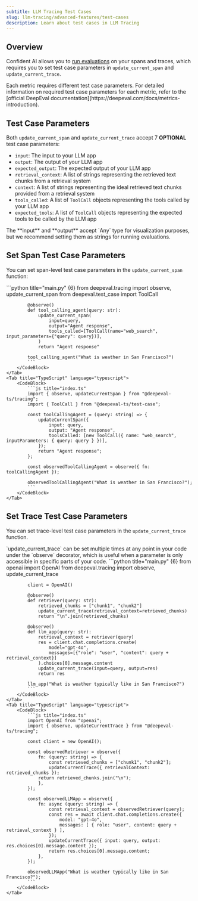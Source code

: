 ```yaml
---
subtitle: LLM Tracing Test Cases
slug: llm-tracing/advanced-features/test-cases
description: Learn about test cases in LLM Tracing
---
```


## Overview

Confident AI allows you to [run evaluations](/docs/llm-tracing/evaluations#online-evals-for-traces) on your spans and traces, which requires you to set test case parameters in `update_current_span` and `update_current_trace`.

<Note>
Each metric requires different test case parameters. For detailed information on required test case parameters for each metric, refer to the [official DeepEval documentation](https://deepeval.com/docs/metrics-introduction).
</Note>

## Test Case Parameters

Both `update_current_span` and `update_current_trace` accept 7 **OPTIONAL** test case parameters:

- `input`: The input to your LLM app
- `output`: The output of your LLM app
- `expected_output`: The expected output of your LLM app
- `retrieval_context`: A list of strings representing the retrieved text chunks from a retrieval system
- `context`: A list of strings representing the ideal retrieved text chunks provided from a retrieval system
- `tools_called`: A list of `ToolCall` objects representing the tools called by your LLM app
- `expected_tools`: A list of `ToolCall` objects representing the expected tools to be called by the LLM app

<Tip>
The **input** and **output** accept `Any` type for visualization purposes, but we recommend setting them as strings for running evaluations.
</Tip>

## Set Span Test Case Parameters

You can set span-level test case parameters in the `update_current_span` function:

<Tabs>
    <Tab title="Python" language="python">
        <CodeBlock>
            ```python title="main.py" {6}
            from deepeval.tracing import observe, update_current_span
            from deepeval.test_case import ToolCall

            @observe()
            def tool_calling_agent(query: str):
                update_current_span(
                    input=query,
                    output="Agent response",
                    tools_called=[ToolCall(name="web_search", input_parameters={"query": query})],
                )
                return "Agent response"

            tool_calling_agent("What is weather in San Francisco?")
            ```
        </CodeBlock>
    </Tab>
    <Tab title="TypeScript" language="typescript">
        <CodeBlock>
            ```js title="index.ts"
            import { observe, updateCurrentSpan } from "@deepeval-ts/tracing";
            import { ToolCall } from "@deepeval-ts/test-case";

            const toolCallingAgent = (query: string) => {
                updateCurrentSpan({
                    input: query,
                    output: "Agent response",
                    toolsCalled: [new ToolCall({ name: "web_search", inputParameters: { query: query } })],
                });
                return "Agent response";
            };

            const observedToolCallingAgent = observe({ fn: toolCallingAgent });

            observedToolCallingAgent("What is weather in San Francisco?");
            ```
        </CodeBlock>
    </Tab>

</Tabs>

## Set Trace Test Case Parameters

You can set trace-level test case parameters in the `update_current_trace` function.

<Info>
`update_current_trace` can be set multiple times at any point in your code under the `observe` decorator, which is useful when a parameter is only accessible in specific parts of your code.
</Info>

<Tabs>
    <Tab title="Python" language="python">
        <CodeBlock>
            ```python title="main.py" {6}
            from openai import OpenAI
            from deepeval.tracing import observe, update_current_trace

            client = OpenAI()

            @observe()
            def retriever(query: str):
                retrieved_chunks = ["chunk1", "chunk2"]
                update_current_trace(retrieval_context=retrieved_chunks)
                return "\n".join(retrieved_chunks)

            @observe()
            def llm_app(query: str):
                retrieval_context = retriever(query)
                res = client.chat.completions.create(
                    model="gpt-4o",
                    messages=[{"role": "user", "content": query + retrieval_context}]
                ).choices[0].message.content
                update_current_trace(input=query, output=res)
                return res

            llm_app("What is weather typically like in San Francisco?")
            ```
        </CodeBlock>
    </Tab>
    <Tab title="TypeScript" language="typescript">
        <CodeBlock>
            ```js title="index.ts"
            import OpenAI from "openai";
            import { observe, updateCurrentTrace } from "@deepeval-ts/tracing";

            const client = new OpenAI();

            const observedRetriever = observe({
                fn: (query: string) => {
                    const retrieved_chunks = ["chunk1", "chunk2"];
                    updateCurrentTrace({ retrievalContext: retrieved_chunks });
                return retrieved_chunks.join("\n");
                },
            });

            const observedLLMApp = observe({
                fn: async (query: string) => {
                    const retrieval_context = observedRetriever(query);
                    const res = await client.chat.completions.create({
                        model: "gpt-4o",
                        messages: [ { role: "user", content: query + retrieval_context } ],
                    });
                    updateCurrentTrace({ input: query, output: res.choices[0].message.content });
                    return res.choices[0].message.content;
                },
            });

            observedLLMApp("What is weather typically like in San Francisco?");
            ```
        </CodeBlock>
    </Tab>

</Tabs>
